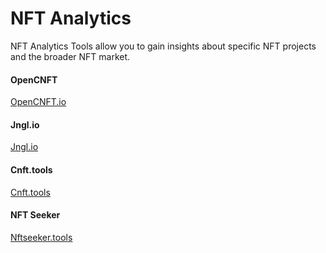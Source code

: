 # NFT Analytics

NFT Analytics Tools allow you to gain insights about specific NFT projects and the broader NFT market.

#### OpenCNFT
[OpenCNFT.io](https://opencnft.io/) 

#### Jngl.io
[Jngl.io](https://www.jngl.io/)

#### Cnft.tools
[Cnft.tools](https://cnft.tools/)

#### NFT Seeker
[Nftseeker.tools](https://nftseeker.tools/)